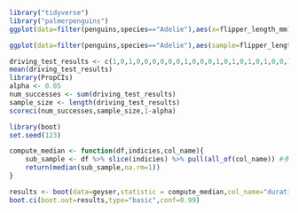 ```R
library("tidyverse")
library("palmerpenguins")
ggplot(data=filter(penguins,species=="Adelie"),aes(x=flipper_length_mm))+geom_density()+xlab("Flipper length (mm)")
```
```R
ggplot(data=filter(penguins,species=="Adelie"),aes(sample=flipper_length_mm))+stat_qq()+stat_qq_line(color="blue")  #qqplot
```
```R
driving_test_results <- c(1,0,1,0,0,0,0,0,0,1,0,0,0,1,0,1,0,1,0,1,0,0,1,0)
mean(driving_test_results)
library(PropCIs)
alpha <- 0.05
num_successes <- sum(driving_test_results)
sample_size <- length(driving_test_results)
scoreci(num_successes,sample_size,1-alpha)
```
```R
library(boot)
set.seed(123)

compute_median <- function(df,indicies,col_name){
    sub_sample <- df %>% slice(indicies) %>% pull(all_of(col_name)) #多行索引以及多列索引
    return(median(sub_sample,na.rm=1))
}

results <- boot(data=geyser,statistic = compute_median,col_name="duration",R=10000)
boot.ci(boot.out=results,type="basic",conf=0.99)
```